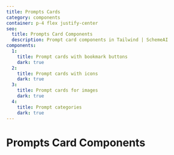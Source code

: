 ```yaml
---
title: Prompts Cards
category: components
container: p-4 flex justify-center
seo:
  title: Prompts Card Components
  description: Prompt card components in Tailwind | SchemeAI
components:
  1:
    title: Prompt cards with bookmark buttons
    dark: true
  2:
    title: Prompt cards with icons
    dark: true
  3:
    title: Prompt cards for images
    dark: true
  4:
    title: Prompt categories
    dark: true
---
```


# Prompts Card Components

<ComponentsList
  componentsData={componentsData}
  componentContainer={componentContainer}
/>
